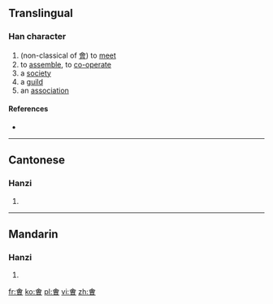 ==Translingual==

===Han character===
{{Han char|rn=9|rad=人|as=10|sn=12|four=|canj=人一田日 (OMWA)|ids=⿳[[亼]][[由]][[曰]]}}

# (non-classical of [[會]]) to [[meet]]
# to [[assemble]], to [[co-operate]]
# a [[society]]
# a [[guild]]
# an [[association]]

====References====
* {{Han ref|kx=0114.051|hdz=21519.070|uh=3479|ud=13433}}

----

==Cantonese==

===Hanzi===
{{yue-hanzi|jyut=[[gwat3]], [[mok6]], [[wui6]]|y=gwat3, mok6, wui6}}

# {{defn|lang=yue|sort=人10}}

----

==Mandarin==

===Hanzi===
{{cmn-hanzi|pin=[[huì]] ([[hui4]])|wg=hui<sup>4</sup>}}

# {{defn|lang=cmn|sort=人10}}

[[fr:㑹]]
[[ko:㑹]]
[[pl:㑹]]
[[vi:㑹]]
[[zh:㑹]]